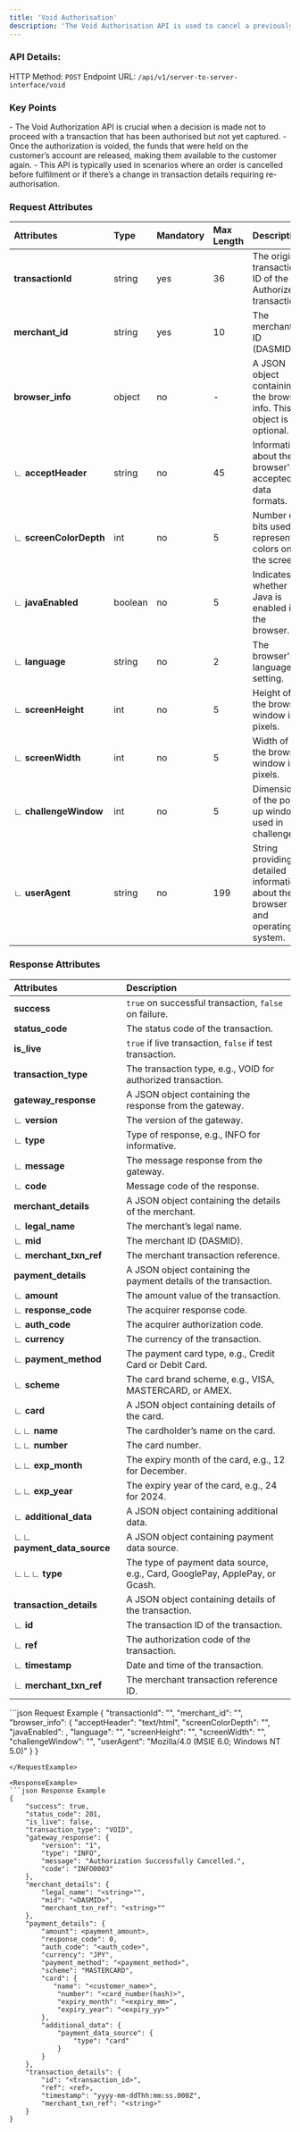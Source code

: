 ```yaml
---
title: 'Void Authorisation'
description: 'The Void Authorisation API is used to cancel a previously authorized payment before the funds are captured, releasing the hold on the customer’s account.'
---
```


### API Details:
HTTP Method: `POST`
Endpoint URL: `/api/v1/server-to-server-interface/void`

### Key Points
<Info>
- The Void Authorization API is crucial when a decision is made not to proceed with a transaction that has been authorised but not yet captured.
- Once the authorization is voided, the funds that were held on the customer’s account are released, making them available to the customer again.
- This API is typically used in scenarios where an order is cancelled before fulfilment or if there’s a change in transaction details requiring re-authorisation.
</Info>

### Request Attributes

| **Attributes**         | **Type**  | **Mandatory** | **Max Length** | **Description**                                                                 |
|:-----------------------|:----------|:--------------|:---------------|:--------------------------------------------------------------------------------|
| **transactionId**       | string    | yes           | 36             | The original transaction ID of the Authorized transaction.                      |
| **merchant_id**         | string    | yes           | 10             | The merchant ID (DASMID).                                                       |
| **browser_info**        | object    | no            | -              | A JSON object containing the browser info. This object is optional.             |
| ∟ **acceptHeader**      | string    | no            | 45             | Information about the browser's accepted data formats.                          |
| ∟ **screenColorDepth**  | int       | no            | 5              | Number of bits used to represent colors on the screen.                          |
| ∟ **javaEnabled**       | boolean   | no            | 5              | Indicates whether Java is enabled in the browser.                               |
| ∟ **language**          | string    | no            | 2              | The browser's language setting.                                                 |
| ∟ **screenHeight**      | int       | no            | 5              | Height of the browser window in pixels.                                         |
| ∟ **screenWidth**       | int       | no            | 5              | Width of the browser window in pixels.                                          |
| ∟ **challengeWindow**   | int       | no            | 5              | Dimensions of the pop-up window used in challenge.                              |
| ∟ **userAgent**         | string    | no            | 199            | String providing detailed information about the browser and operating system.   |


### Response Attributes

| **Attributes**         | **Description**                                                                 |
|:-----------------------|:--------------------------------------------------------------------------------|
| **success**            | `true` on successful transaction, `false` on failure.                           |
| **status_code**        | The status code of the transaction.                                             |
| **is_live**            | `true` if live transaction, `false` if test transaction.                        |
| **transaction_type**   | The transaction type, e.g., VOID for authorized transaction.                    |
| **gateway_response**   | A JSON object containing the response from the gateway.                         |
| ∟ **version**          | The version of the gateway.                                                     |
| ∟ **type**             | Type of response, e.g., INFO for informative.                                   |
| ∟ **message**          | The message response from the gateway.                                          |
| ∟ **code**             | Message code of the response.                                                   |
| **merchant_details**   | A JSON object containing the details of the merchant.                           |
| ∟ **legal_name**       | The merchant’s legal name.                                                      |
| ∟ **mid**              | The merchant ID (DASMID).                                                       |
| ∟ **merchant_txn_ref** | The merchant transaction reference.                                             |
| **payment_details**    | A JSON object containing the payment details of the transaction.                |
| ∟ **amount**           | The amount value of the transaction.                                            |
| ∟ **response_code**    | The acquirer response code.                                                     |
| ∟ **auth_code**        | The acquirer authorization code.                                                |
| ∟ **currency**         | The currency of the transaction.                                                |
| ∟ **payment_method**   | The payment card type, e.g., Credit Card or Debit Card.                         |
| ∟ **scheme**           | The card brand scheme, e.g., VISA, MASTERCARD, or AMEX.                         |
| ∟ **card**             | A JSON object containing details of the card.                                   |
| ∟∟ **name**            | The cardholder’s name on the card.                                               |
| ∟∟ **number**          | The card number.                                                                 |
| ∟∟ **exp_month**       | The expiry month of the card, e.g., 12 for December.                            |
| ∟∟ **exp_year**        | The expiry year of the card, e.g., 24 for 2024.                                 |
| ∟ **additional_data**  | A JSON object containing additional data.                                       |
| ∟∟ **payment_data_source** | A JSON object containing payment data source.                              |
| ∟∟∟ **type**           | The type of payment data source, e.g., Card, GooglePay, ApplePay, or Gcash.      |
| **transaction_details**| A JSON object containing details of the transaction.                            |
| ∟ **id**               | The transaction ID of the transaction.                                          |
| ∟ **ref**              | The authorization code of the transaction.                                      |
| ∟ **timestamp**        | Date and time of the transaction.                                               |
| ∟ **merchant_txn_ref** | The merchant transaction reference ID.                                          |


<RequestExample>
```json Request Example
{
    "transactionId": "<transaction_id>",
    "merchant_id": "<DASMID>",
    "browser_info": {
        "acceptHeader": "text/html",
        "screenColorDepth": "<int>",
        "javaEnabled": <boolean>,
        "language": "<string>",
        "screenHeight": "<int>",
        "screenWidth": "<int>",
        "challengeWindow": "<int>",
        "userAgent": "Mozilla/4.0 (MSIE 6.0; Windows NT 5.0)"
    }
}

```
</RequestExample>

<ResponseExample>
```json Response Example
{
    "success": true,
    "status_code": 201,
    "is_live": false,
    "transaction_type": "VOID",
    "gateway_response": {
        "version": "1",
        "type": "INFO",
        "message": "Authorization Successfully Cancelled.",
        "code": "INFO0003"
    },
    "merchant_details": {
        "legal_name": "<string>"",
        "mid": "<DASMID>",
        "merchant_txn_ref": "<string>""
    },
    "payment_details": {
        "amount": <payment_amount>,
        "response_code": 0,
        "auth_code": "<auth_code>",
        "currency": "JPY",
        "payment_method": "<payment_method>",
        "scheme": "MASTERCARD",
        "card": {
           "name": "<customer_name>",
            "number": "<card_number(hash)>",
            "expiry_month": "<expiry_mm>",
            "expiry_year": "<expiry_yy>"
        },
        "additional_data": {
            "payment_data_source": {
                "type": "card"
            }
        }
    },
    "transaction_details": {
        "id": "<transaction_id>",
        "ref": <ref>,
        "timestamp": "yyyy-mm-ddThh:mm:ss.000Z",
        "merchant_txn_ref": "<string>"
    }
}
```
</ResponseExample>
